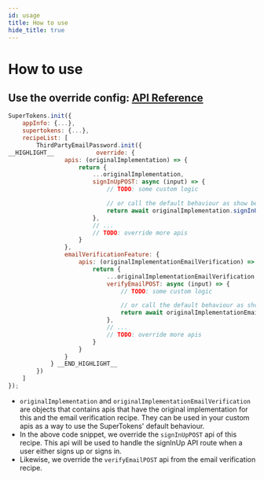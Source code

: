 ```yaml
---
id: usage
title: How to use
hide_title: true
---
```


# How to use

## Use the override config: [API Reference](/docs/nodejs/thirdpartyemailpassword/override/apis)

<!--DOCUSAURUS_CODE_TABS-->
<!--NodeJS-->
```js
SuperTokens.init({
    appInfo: {...},
    supertokens: {...},
    recipeList: [
        ThirdPartyEmailPassword.init({
__HIGHLIGHT__            override: {
                apis: (originalImplementation) => {
                    return {
                        ...originalImplementation,
                        signInUpPOST: async (input) => {
                            // TODO: some custom logic

                            // or call the default behaviour as show below
                            return await originalImplementation.signInUpPOST(input);
                        },
                        // ...
                        // TODO: override more apis
                    }
                },
                emailVerificationFeature: {
                    apis: (originalImplementationEmailVerification) => {
                        return {
                            ...originalImplementationEmailVerification,
                            verifyEmailPOST: async (input) => {
                                // TODO: some custom logic

                                // or call the default behaviour as show below
                                return await originalImplementationEmailVerification.verifyEmailPOST(input);
                            },
                            // ...
                            // TODO: override more apis
                        }
                    }
                }
            } __END_HIGHLIGHT__
        })
    ]
});
```
<!--END_DOCUSAURUS_CODE_TABS-->

- `originalImplementation` and `originalImplementationEmailVerification` are objects that contains apis that have the original implementation for this and the email verification recipe. They can be used in your custom apis as a way to use the SuperTokens' default behaviour.
- In the above code snippet, we override the `signInUpPOST` api of this recipe. This api will be used to handle the signInUp API route when a user either signs up or signs in.
- Likewise, we override the `verifyEmailPOST` api from the email verification recipe.